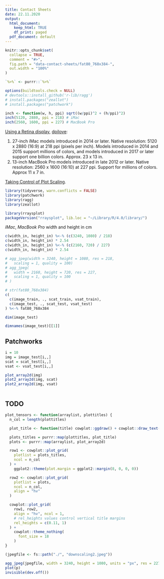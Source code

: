 ```yaml
---
title: Contact Sheets 
date: 22.11.2020
output:
  html_document:
    keep_html: TRUE
    df_print: paged
  pdf_document: default
---
```


```r
knitr::opts_chunk$set(
  collapse = TRUE,
  comment = "#>",
  fig.path = "data-contact-sheets/fat80_768x384-",
  out.width = "100%"
)

`%>%` <- purrr::`%>%`

options(buildtools.check = NULL)
# devtools::install_github('r-lib/ragg')
# install.packages("zeallot")
# install.packages("patchwork")
```

```r
inch <- function(w, h, ppi) sqrt((w/ppi)^2 + (h/ppi)^2)
inch(5120, 2880, ppi = 218) # iMac
inch(2560, 1600, ppi = 227) # MacBook Pro
```

[Using a Retina display](https://support.apple.com/en-us/HT202471),
[dpilove](https://dpi.lv/#27″):

1. 27-inch iMac models introduced in 2014 or later. 
   Native resolution: 5120 x 2880 (16:9) at 218 ppi (pixels per inch).
   Models introduced in 2014 and 2015 support millions of colors,
   and models introduced in 2017 or later support one billion colors.
   Approx. 23 x 13 in.
1. 13-inch MacBook Pro models introduced in late 2012 or later. 
   Native resolution: 2560 x 1600 (16:10) at 227 ppi.
   Support for millions of colors.
   Approx 11 x 7 in.
   

[Taking Control of Plot Scaling](https://www.tidyverse.org/blog/2020/08/taking-control-of-plot-scaling/).

```r
library(tidyverse, warn.conflicts = FALSE)
library(patchwork)
library(ragg)
library(zeallot)

library(rraysplot)
packageVersion("rraysplot", lib.loc = "~/Library/R/4.0/library/")
```

*iMac*, *MacBook Pro* width and height in cm

```r
c(width_in, height_in) %<-% (c(3240, 1080) / 218)
c(width_in, height_in) * 2.54
c(width_in, height_in) %<-% (c(2160, 720) / 227)
c(width_in, height_in) * 2.54
```

```r
# agg_jpeg(width = 3240, height = 1080, res = 218, 
#   scaling = 1, quality = 100)
# agg_jpeg(
#   width = 2160, height = 720, res = 227,
#   scaling = 1, quality = 100
# )
```

```r
# str(fat80_768x384)
c(
  c(image_train, ., scat_train, vsat_train),
  c(image_test, ., scat_test, vsat_test)
) %<-% fat80_768x384
```

```r
dim(image_test)
```

```r
dimnames(image_test)[[1]]
```

## Patchworks

```r
i = 10
img = image_test[i,,]
scat = scat_test[i,,]
vsat <- vsat_test[i,,]
```

```r
plot_array2d(img)
plot2_array2d(img, scat)
plot2_array2d(img, vsat)
```

```r

```






## TODO

```r
plot_tensors <- function(arraylist, plottitles) {
  n_col = length(plottitles)

  plot_title <- function(title) cowplot::ggdraw() + cowplot::draw_text(title)

  plots_titles = purrr::map(plottitles, plot_title)
  plots <- purrr::map(arraylist, plot_array2d)

  row1 <- cowplot::plot_grid(
    plotlist = plots_titles,
    ncol = n_col
  ) +
    ggplot2::theme(plot.margin = ggplot2::margin(8, 0, 0, 0))

  row2 <- cowplot::plot_grid(
    plotlist = plots,
    ncol = n_col,
    align = "hv"
  )

  cowplot::plot_grid(
    row1, row2,
    align = "hv", ncol = 1,
    # rel_heights values control vertical title margins
    rel_heights = c(0.11, 1)
  ) +
    cowplot::theme_nothing(
      font_size = 18
    )
}
```

```r
(jpegfile <- fs::path("./", "downscaling2.jpeg"))

agg_jpeg(jpegfile, width = 3240, height = 1080, units = "px", res = 227, scaling = 2)
plot(p)
invisible(dev.off())
```




